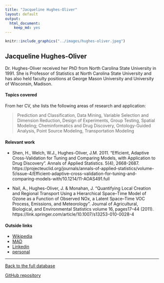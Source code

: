 ```yaml
---
title: "Jacqueline Hughes-Oliver"
layout: default
output:
  html_document:
    keep_md: yes
---
```


::: {.grid}

::: {.g-col-4}
```r
knitr::include_graphics("../images/hughes-oliver.jpeg")
```
:::

:::{.g-col-8}
# Jacqueline Hughes-Oliver

Dr. Hughes-Oliver received her PhD from North Carolina State University in 1991. She is Professor of Statistics at North Carolina State University and has also held faculty positions at George Mason University and University of Wisconsin, Madison.
:::

:::

#### Topics covered

From her CV, she lists the following areas of research and application:

> Prediction and Classification, Data Mining, Variable Selection and Dimension Reduction, Design of Experiments, Group Testing, Spatial Modeling; Cheminformatics and Drug Discovery, Ontology-Guided Analysis, Point Source Modeling, Transportation Modeling

#### Relevant work

* Shen, H., Welch, W.J., Hughes-Oliver, J.M. 2011. "Efficient, Adaptive Cross-Validation for Tuning and Comparing Models, with Application to Drug Discovery". Annals of Applied Statistics. 5(4), 2668-2687. https://projecteuclid.org/journals/annals-of-applied-statistics/volume-5/issue-4/Efficient-adaptive-cross-validation-for-tuning-and-comparing-models-with/10.1214/11-AOAS491.full

* Nail, A., Hughes-Oliver, J. & Monahan, J. "Quantifying Local Creation and Regional Transport Using a Hierarchical Space–Time Model of Ozone as a Function of Observed NOx, a Latent Space–Time VOC Process, Emissions, and Meteorology". Journal of Agricultural, Biological, and Environmental Statistics volume 16, pages17–44 (2011). https://link.springer.com/article/10.1007/s13253-010-0028-4


#### Outside links

* [Wikipedia](https://en.wikipedia.org/wiki/Jacqueline_Hughes-Oliver)
* [MAD](https://www.mathad.com/profile?hefd2518292543244439498gbdj)
* [Linkedin](https://www.linkedin.com/in/jacqueline-jackie-hughes-oliver-b80974/)
* [personal](https://www4.stat.ncsu.edu/~hughesol/)



----------------------

[Back to the full database](https://hardin47.github.io/CURV/)

[GitHub repository](https://github.com/hardin47/CURV/)

